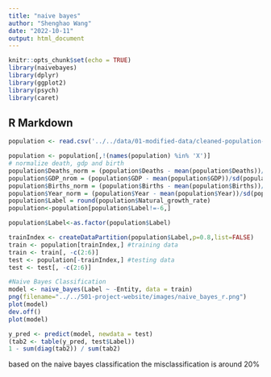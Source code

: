 ---
title: "naive bayes"
author: "Shenghao Wang"
date: "2022-10-11"
output: html_document
---

```{r setup, include=FALSE}
knitr::opts_chunk$set(echo = TRUE)
library(naivebayes)
library(dplyr)
library(ggplot2)
library(psych)
library(caret)

```

## R Markdown

```{r}
population <- read.csv('../../data/01-modified-data/cleaned-population-py.csv')
```
```{r}
population <- population[,!(names(population) %in% 'X')]
# normalize death, gdp and birth
population$Deaths_norm = (population$Deaths - mean(population$Deaths))/sd(population$Deaths)
population$GDP_nrom = (population$GDP - mean(population$GDP))/sd(population$GDP)
population$Births_norm = (population$Births - mean(population$Births))/sd(population$Births)
population$Year_norm = (population$Year - mean(population$Year))/sd(population$Year)
population$Label = round(population$Natural_growth_rate)
population<-population[population$Label!=-6,]

population$Label<-as.factor(population$Label)
```




```{r}
trainIndex <- createDataPartition(population$Label,p=0.8,list=FALSE)
train <- population[trainIndex,] #training data
train <- train[, -c(2:6)]
test <- population[-trainIndex,] #testing data 
test <- test[, -c(2:6)]
```


```{r}
#Naive Bayes Classification
model <- naive_bayes(Label ~ -Entity, data = train) 
png(filename="../../501-project-website/images/naive_bayes_r.png")
plot(model) 
dev.off()
plot(model) 
```
```{r}
y_pred <- predict(model, newdata = test)
(tab2 <- table(y_pred, test$Label))
1 - sum(diag(tab2)) / sum(tab2)

```
based on the naive bayes classification the misclassification is around 20%

